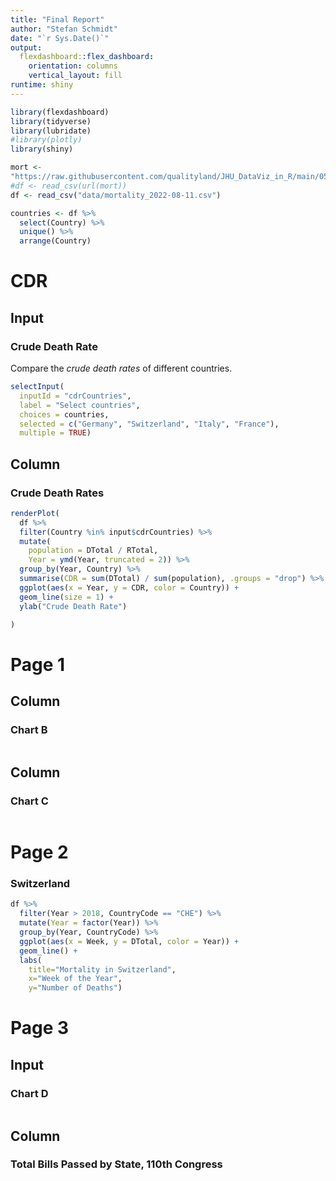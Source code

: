 ```yaml
---
title: "Final Report"
author: "Stefan Schmidt"
date: "`r Sys.Date()`"
output: 
  flexdashboard::flex_dashboard:
    orientation: columns
    vertical_layout: fill
runtime: shiny
---
```


```r
library(flexdashboard)
library(tidyverse)
library(lubridate)
#library(plotly)
library(shiny)

mort <- 
"https://raw.githubusercontent.com/qualityland/JHU_DataViz_in_R/main/05_data_viz_capstone/data/mortality.csv"
#df <- read_csv(url(mort))
df <- read_csv("data/mortality_2022-08-11.csv")

countries <- df %>%
  select(Country) %>% 
  unique() %>% 
  arrange(Country)
```

CDR
======

Input{.sidebar}
----------------------------------------------------------------

### Crude Death Rate

Compare the *crude death rates* of different countries.

```r
selectInput(
  inputId = "cdrCountries",
  label = "Select countries",
  choices = countries,
  selected = c("Germany", "Switzerland", "Italy", "France"),
  multiple = TRUE)
```


Column{data-height=750}
----------------------------------------------------------------
### Crude Death Rates

```r
renderPlot(
  df %>% 
  filter(Country %in% input$cdrCountries) %>% 
  mutate(
    population = DTotal / RTotal,
    Year = ymd(Year, truncated = 2)) %>% 
  group_by(Year, Country) %>% 
  summarise(CDR = sum(DTotal) / sum(population), .groups = "drop") %>% 
  ggplot(aes(x = Year, y = CDR, color = Country)) +
  geom_line(size = 1) +
  ylab("Crude Death Rate")

)
```


Page 1 {data-orientation=columns}
===================================== 

Column
-------    

### Chart B

```r

```

Column
-------    

### Chart C

```r
```




Page 2
======

### Switzerland


```r
df %>% 
  filter(Year > 2018, CountryCode == "CHE") %>% 
  mutate(Year = factor(Year)) %>% 
  group_by(Year, CountryCode) %>% 
  ggplot(aes(x = Week, y = DTotal, color = Year)) +
  geom_line() +
  labs(
    title="Mortality in Switzerland",
    x="Week of the Year",
    y="Number of Deaths")
```


Page 3
======

Input{.sidebar}
----------------------------------------------------------------

### Chart D

```r

```


Column{data-height=750}
----------------------------------------------------------------
### Total Bills Passed by State, 110th Congress

```r
```

